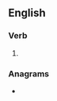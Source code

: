 ==English==

===Verb===
{{head|en|verb form}}

# {{en-third-person singular of|lather}}

===Anagrams===
* {{anagrams|en|Hartles|halster|halters|harslet|slather|thalers}}